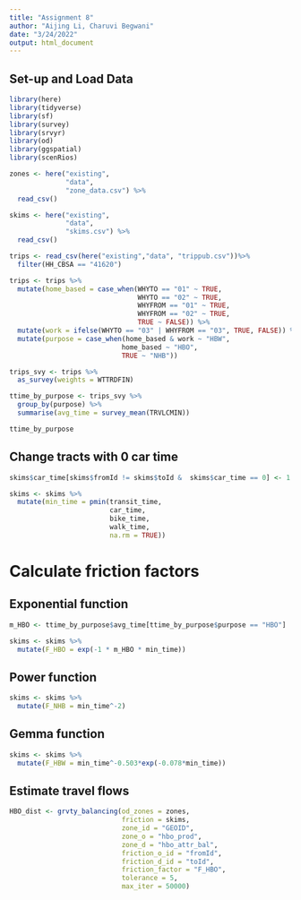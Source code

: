 ```yaml
---
title: "Assignment 8"
author: "Aijing Li, Charuvi Begwani"
date: "3/24/2022"
output: html_document
---
```


## Set-up and Load Data
```r
library(here)
library(tidyverse)
library(sf)
library(survey)
library(srvyr)
library(od)
library(ggspatial)
library(scenRios)
```

```r
zones <- here("existing",
              "data",
              "zone_data.csv") %>%
  read_csv()

skims <- here("existing",
              "data",
              "skims.csv") %>%
  read_csv()
```
```r
trips <- read_csv(here("existing","data", "trippub.csv"))%>%
  filter(HH_CBSA == "41620")

trips <- trips %>%
  mutate(home_based = case_when(WHYTO == "01" ~ TRUE,
                                WHYTO == "02" ~ TRUE,
                                WHYFROM == "01" ~ TRUE,
                                WHYFROM == "02" ~ TRUE,
                                TRUE ~ FALSE)) %>%
  mutate(work = ifelse(WHYTO == "03" | WHYFROM == "03", TRUE, FALSE)) %>%
  mutate(purpose = case_when(home_based & work ~ "HBW",
                            home_based ~ "HBO",
                            TRUE ~ "NHB"))
```
```r
trips_svy <- trips %>%
  as_survey(weights = WTTRDFIN)

ttime_by_purpose <- trips_svy %>%
  group_by(purpose) %>%
  summarise(avg_time = survey_mean(TRVLCMIN))

ttime_by_purpose
```

## Change tracts with 0 car time
```r
skims$car_time[skims$fromId != skims$toId &  skims$car_time == 0] <- 1
```


```r
skims <- skims %>%
  mutate(min_time = pmin(transit_time, 
                         car_time,
                         bike_time,
                         walk_time,
                         na.rm = TRUE)) 
```



# Calculate friction factors
## Exponential function
```r
m_HBO <- ttime_by_purpose$avg_time[ttime_by_purpose$purpose == "HBO"]

skims <- skims %>%
  mutate(F_HBO = exp(-1 * m_HBO * min_time)) 
```
## Power function
```r
skims <- skims %>%
  mutate(F_NHB = min_time^-2) 
```
## Gemma function
```r
skims <- skims %>%
  mutate(F_HBW = min_time^-0.503*exp(-0.078*min_time)) 
```
## Estimate travel flows
```r
HBO_dist <- grvty_balancing(od_zones = zones,
                            friction = skims,
                            zone_id = "GEOID",
                            zone_o = "hbo_prod",
                            zone_d = "hbo_attr_bal",
                            friction_o_id = "fromId",
                            friction_d_id = "toId",
                            friction_factor = "F_HBO",
                            tolerance = 5,
                            max_iter = 50000)
```

